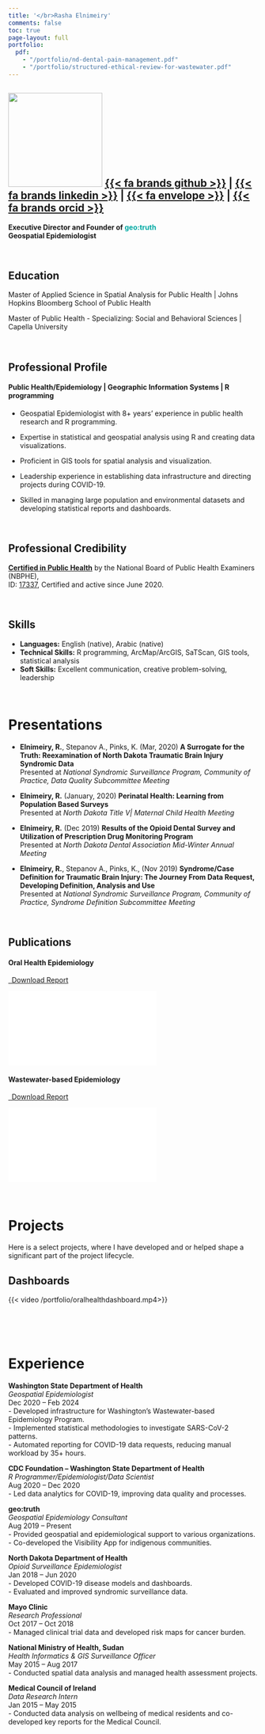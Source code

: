 ```yaml
---
title: '</br>Rasha Elnimeiry'
comments: false
toc: true
page-layout: full
portfolio:
  pdf: 
    - "/portfolio/nd-dental-pain-management.pdf"
    - "/portfolio/structured-ethical-review-for-wastewater.pdf"
---
```


## ![](/img/rashaheadshot.jpg){width="190"} [{{< fa brands github >}}](https:/github.com/relnimeiry) \| [{{< fa brands linkedin >}}](https://www.linkedin.com/in/rashaelnimeiry) \| [{{< fa envelope >}}](mailto:%20admin@geotruth.org) \| [{{< fa brands orcid >}}](https://orcid.org/0000-0001-7917-2603)

**Executive Director and Founder of <span style="color:#00A9A3;">geo:truth</span>\
Geospatial Epidemiologist**

\

## **Education**

Master of Applied Science in Spatial Analysis for Public Health \| Johns Hopkins Bloomberg School of Public Health

Master of Public Health - Specializing: Social and Behavioral Sciences \| Capella University

\

## **Professional Profile**

#### **Public Health/Epidemiology** \| **Geographic Information Systems** \| **R programming** \

-   Geospatial Epidemiologist with 8+ years' experience in public health research and R programming.

-   Expertise in statistical and geospatial analysis using R and creating data visualizations.

-   Proficient in GIS tools for spatial analysis and visualization.

-   Leadership experience in establishing data infrastructure and directing projects during COVID-19.

-   Skilled in managing large population and environmental datasets and developing statistical reports and dashboards.\

\

## **Professional Credibility**

[**Certified in Public Health**](https://api.accredible.com/v1/issuer/credential_redirect?issuer_id=3948&id=17337) by the National Board of Public Health Examiners (NBPHE),\
ID: [17337](https://cph.nbphe.org/employer_letter/17337), Certified and active since June 2020.

\

## Skills

-   **Languages:** English (native), Arabic (native)
-   **Technical Skills:** R programming, ArcMap/ArcGIS, SaTScan, GIS tools, statistical analysis
-   **Soft Skills:** Excellent communication, creative problem-solving, leadership

\

# Presentations

-   **Elnimeiry, R.**, Stepanov A., Pinks, K. (Mar, 2020) **A Surrogate for the Truth: Reexamination of North Dakota Traumatic Brain Injury Syndromic Data** \
    Presented at *National Syndromic Surveillance Program, Community of Practice, Data Quality Subcommittee Meeting*

-   **Elnimeiry, R.** (January, 2020) **Perinatal Health: Learning from Population Based Surveys** \
    Presented at *North Dakota Title V| Maternal Child Health Meeting*

-   **Elnimeiry, R.** (Dec 2019) **Results of the Opioid Dental Survey and Utilization of Prescription Drug Monitoring Program** \
    Presented at *North Dakota Dental Association Mid-Winter Annual Meeting*

-   **Elnimeiry, R.**, Stepanov A., Pinks, K., (Nov 2019) **Syndrome/Case Definition for Traumatic Brain Injury: The Journey From Data Request, Developing Definition, Analysis and Use** \
    Presented at *National Syndromic Surveillance Program, Community of Practice, Syndrome Definition Subcommittee Meeting* 

\

## Publications

#### Oral Health Epidemiology

```{=html}
<p class="text-left">
<a class="btn btn-primary btn-lg cv-download" href="/portfolio/nd-dental-pain-management.pdf" target="_blank">
<i class="fa-solid fa-file-arrow-down"></i>&ensp;Download Report
</a>
<div class="embed-container">
<iframe src="/portfolio/nd-dental-pain-management.pdf#toolbar=0" style="border: 0.5px">
</iframe>
</div>
</p>
```
#### Wastewater-based Epidemiology

```{=html}
<p class="text-left">
<a class="btn btn-primary btn-lg cv-download" href="/portfolio/structured-ethical-review-for-wastewater.pdf" target="_blank">
<i class="fa-solid fa-file-arrow-down"></i>&ensp;Download Report
</a>
<div class="embed-container">
<iframe src="/portfolio/structured-ethical-review-for-wastewater.pdf#toolbar=0" style="border: 0.5px">
</iframe>
</div>
</p>
```

\

# Projects

Here is a select projects, where I have developed and or helped shape a significant part of the project lifecycle.

## Dashboards

{{< video /portfolio/oralhealthdashboard.mp4>}}

\
\
\


# Experience

**Washington State Department of Health**\
*Geospatial Epidemiologist*\
Dec 2020 – Feb 2024\
- Developed infrastructure for Washington’s Wastewater-based Epidemiology Program. \
- Implemented statistical methodologies to investigate SARS-CoV-2 patterns. \
- Automated reporting for COVID-19 data requests, reducing manual workload by 35+ hours.

**CDC Foundation – Washington State Department of Health**\
*R Programmer/Epidemiologist/Data Scientist*\
Aug 2020 – Dec 2020\
- Led data analytics for COVID-19, improving data quality and processes.

**geo:truth**\
*Geospatial Epidemiology Consultant*\
Aug 2019 – Present\
- Provided geospatial and epidemiological support to various organizations. \
- Co-developed the Visibility App for indigenous communities.

**North Dakota Department of Health**\
*Opioid Surveillance Epidemiologist*\
Jan 2018 – Jun 2020\
- Developed COVID-19 disease models and dashboards. \
- Evaluated and improved syndromic surveillance data.

**Mayo Clinic**\
*Research Professional*\
Oct 2017 – Oct 2018\
- Managed clinical trial data and developed risk maps for cancer burden.

**National Ministry of Health, Sudan**\
*Health Informatics & GIS Surveillance Officer*\
May 2015 – Aug 2017\
- Conducted spatial data analysis and managed health assessment projects.

**Medical Council of Ireland**\
*Data Research Intern*\
Jan 2015 – May 2015\
- Conducted data analysis on wellbeing of medical residents and co-developed key reports for the Medical Council.


<!-- [Download PDF](/portfolio/nd-dental-pain-management.pdf) -->

